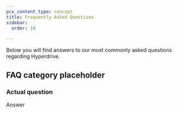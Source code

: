 ```yaml
---
pcx_content_type: concept
title: Frequently Asked Questions
sidebar:
  order: 10

---
```


Below you will find answers to our most commonly asked questions regarding Hyperdrive.

## FAQ category placeholder

### Actual question

Answer